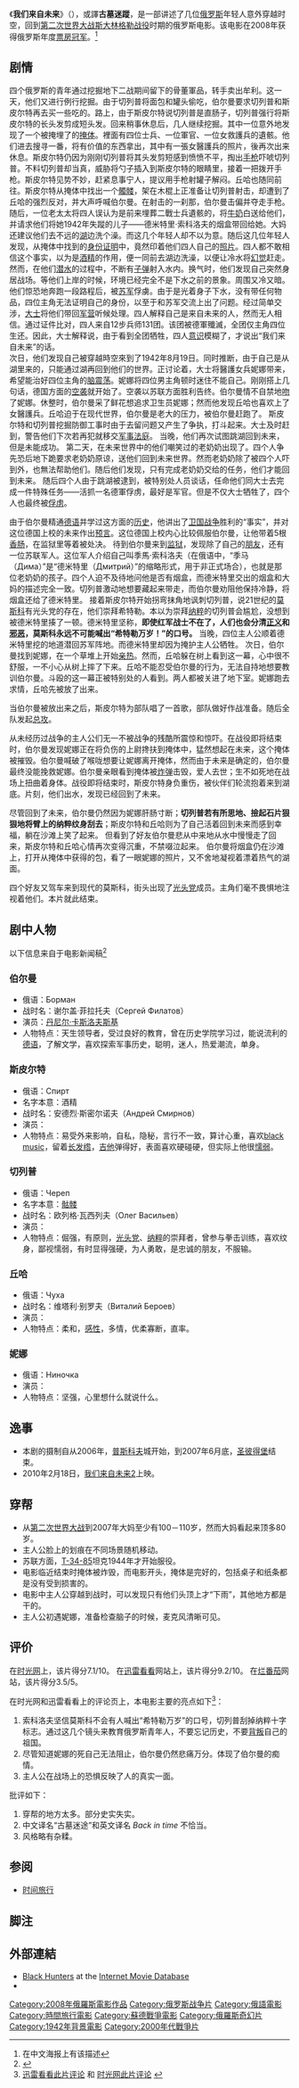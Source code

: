 {{Infobox Film
| name               = 我们来自未来
| original_name      = {{lang|ru|Мы из будущего}}
| image              = My iz buduschego 1.jpg
| caption            = [[俄罗斯|俄罗斯]]《我们来自未来》海报
| director           =Малюков, Андрей Игоревич
| starring           = Даниил Козловский、Владимир Яглыч、Андрей Терентьев、Дмитрий Волкострелов
| music              = 
| cinematography     = 
| editing            = 
| studio             = 
| distributor        = 
| released           = 
| sec-title          =
| rate               = 14+，不足14岁必须由家长陪同观看（俄罗斯）
| runtime            = 120[[分钟|分钟]]
| country            = {{俄罗斯电影}}
| language           = [[俄语|俄语]]
| imdb_id            = ID 1192431
| budget             = 5,000,000 [[美元|美元]]
| followed_by        = [[我们来自未来2|我们来自未来2]]
| cn_name            = 我们来自未来
| hk_name            = 古墓迷途
| tw_name            = 
}}

《'''我们来自未来'''》（{{lang-ru|Мы из будущего}}），或譯'''古墓迷蹤'''，是一部讲述了几位[[俄罗斯|俄罗斯]]年轻人意外穿越时空，回到[[第二次世界大战|第二次世界大战]][[斯大林格勒战役|斯大林格勒战役]]时期的俄罗斯电影。该电影在2008年获得俄罗斯年度[[票房|票房]][[冠军|冠军]]。<ref>在中文海报上有该描述</ref>

== 剧情 ==
四个俄罗斯的青年通过挖掘地下二战期间留下的骨董軍品，转手卖出牟利。这一天，他们又进行例行挖掘。由于切列普将面包和罐头偷吃，伯尔曼要求切列普和斯皮尔特再去买一些吃的。路上，由于斯皮尔特说切列普是直肠子，切列普强行将斯皮尔特的长头发剪成短头发。回来稍事休息后，几人继续挖掘。其中一位意外地发现了一个被掩埋了的[[掩体|掩体]]。裡面有四位士兵、一位軍官、一位女救護兵的遺骸。他们进去搜寻一番，将有价值的东西拿出，其中有一張女醫護兵的照片，後再次出来休息。斯皮尔特仍因为刚刚切列普将其头发剪短感到愤愤不平，掏出[[手枪|手枪]]吓唬切列普。不料切列普却当真，威胁将勺子插入到斯皮尔特的眼睛里，接着一把拨开手枪。斯皮尔特见势不妙，赶紧息事宁人，提议用手枪射罐子解闷。丘哈也随同前往。斯皮尔特从掩体中找出一个[[髑髅|髑髅]]，架在木棍上正准备让切列普射击，却遭到了丘哈的强烈反对，并大声呼喊伯尔曼。在射击的一刹那，伯尔曼击偏并夺走手枪。随后，一位老太太将四人误认为是前来埋葬二戰士兵遺骸的，将[[牛奶|牛奶]]白送给他们，并请求他们将她1942年失蹤的儿子——德米特里·索科洛夫的烟盒带回给她。大妈还建议他们去不远的[[湖|湖]]边洗个澡。而这几个年轻人却不以为意。随后这几位年轻人发现，从掩体中找到的[[证件|身份证明]]中，竟然印着他们四人自己的[[照片|照片]]。四人都不敢相信这个事实，以为是[[酒精|酒精]]的作用，便一同前去湖边洗澡，以便让冷水将[[幻觉|幻觉]]赶走。<br />
然而，在他们[[潜水|潜水]]的过程中，不断有[[子弹|子弹]]射入水内。换气时，他们发现自己突然身居战场。等他们上岸的时候，环境已经完全不是下水之前的景象。周围又冷又暗。他们惊恐地奔跑一段路程后，被[[苏联红军|苏军]]俘虜。由于是光着身子下水，没有带任何物品，四位主角无法证明自己的身份，以至于和苏军交流上出了问题。经过简单交涉，[[大士|大士]]将他们带回[[军营|军营]]听候处理。四人解释自己是来自未来的人，然而无人相信。通过证件比对，四人来自12步兵师131团。该团被德軍殲滅，全团仅主角四位生还。因此，大士解释说，由于看到全团牺牲，四人[[意识|意识]]模糊了，才说出“我们来自未来”的话。<br />
次日，他们发现自己被穿越時空來到了1942年8月19日。同时推断，由于自己是从湖里来的，只能通过湖再回到他们的世界。正讨论着，大士将醫護女兵妮娜带来，希望能治好四位主角的[[脑震荡|脑震荡]]。妮娜将四位男主角顿时迷住不能自己。刚刚搭上几句话，德国方面的[[空袭|空袭]]就开始了。空袭以苏联方面胜利告终。伯尔曼情不自禁地[[吻|吻]]了妮娜。休整时，伯尔曼采了鲜花想追求卫生员妮娜；然而他发现丘哈也喜欢上了女醫護兵。丘哈迫于在现代世界，伯尔曼是老大的压力，被伯尔曼赶跑了。
斯皮尔特和切列普挖掘防御工事时由于去留问题又产生了争执，打斗起来。大士及时赶到，警告他们下次若再犯就移交[[军事法庭|军事法庭]]。
当晚，他们再次试图跳湖回到未来，但是未能成功。
第二天，在未来世界中的他们嘲笑过的老奶奶出现了。四个人争先恐后地下跪要求老奶奶原谅，送他们回到未来世界。然而老奶奶除了被四个人吓到外，也無法帮助他们。随后他们发现，只有完成老奶奶交给的任务，他们才能回到未来。
随后四个人由于跳湖被逮到，被特别处人员谈话，任命他们同大士去完成一件特殊任务——活抓一名德軍俘虏，最好是军官。但是不仅大士牺牲了，四个人也最终被[[俘虏|俘虏]]。

由于伯尔曼精通[[德语|德语]]并学过这方面的[[历史|历史]]，他讲出了[[蘇德戰爭|卫国战争]]胜利的“事实”，并对这位德国上校的未来作出[[预言|预言]]。这位德国上校内心比较佩服伯尔曼，让他带着5根[[香肠|香肠]]，在监狱里等着被处决。
待到伯尔曼来到[[监狱|监狱]]，发现除了自己的[[朋友|朋友]]，还有一位苏联军人。这位军人介绍自己叫季馬·索科洛夫（在俄语中，“季马（Дима）”是“德米特里（Дмитрий）”的缩略形式，用于非正式场合），也就是那位老奶奶的孩子。四个人迫不及待地问他是否有烟盒，而德米特里交出的烟盒和大妈的描述完全一致。切列普激动地想要藏起来带走，而伯尔曼劝阻他保持冷静，将烟盒还给了德米特里。
接着斯皮尔特开始拐弯抹角地讽刺切列普，说21世纪的[[莫斯科|莫斯科]]有光头党的存在，他们崇拜希特勒。本以为崇拜[[纳粹|纳粹]]的切列普会尴尬，没想到被德米特里揍了一顿。德米特里坚称，'''即使红军战士不在了，人们也会分清[[正义|正义]]和[[邪恶|邪恶]]，莫斯科永远不可能喊出“希特勒万岁！”的口号。'''
当晚，四位主人公顺着德米特里挖的地道潜回苏军阵地。而德米特里却因为掩护主人公牺牲。
次日，伯尔曼找到妮娜，在一个草堆上开始[[亲密关系|亲热]]。然而，丘哈躲在树上看到这一幕，心中很不舒服，一不小心从树上摔了下来。丘哈不能忍受伯尔曼的行为，无法自持地想要教训伯尔曼。斗殴的这一幕正被特别处的人看到。两人都被关进了地下室。妮娜跑去求情，丘哈先被放了出来。

当伯尔曼被放出来之后，斯皮尔特为部队唱了一首歌，部队做好作战准备。随后全队发起[[斯大林格勒战役|总攻]]。

从未经历过战争的主人公们无一不被战争的残酷所震惊和惊吓。在战役即将结束时，伯尔曼发现妮娜正在将负伤的上尉搀扶到掩体中，猛然想起在未来，这个掩体被摧毁。伯尔曼喊破了喉咙想要让妮娜离开掩体，然而由于未来是确定的，伯尔曼最终没能挽救妮娜。伯尔曼亲眼看到掩体被[[炸弹|炸弹]]击毁，爱人去世；生不如死地在战场上扭曲着身体。战役即将结束时，斯皮尔特身负重伤，被伙伴们轮流抱着来到湖底。片刻，他们出水，发现已经回到了未来。

尽管回到了未来，伯尔曼仍然因为妮娜肝肠寸断；'''切列普若有所思地、撿起石片狠狠地将臂上的纳粹纹身刮去'''；斯皮尔特和丘哈则为了自己活着回到未来而感到幸福，躺在沙滩上笑了起来。
但看到了好友伯尔曼悲从中来地从水中慢慢走了回来，斯皮尔特和丘哈心情再次变得沉重，不禁啜泣起来。
伯尔曼将烟盒仍在沙滩上，打开从掩体中获得的包，看了一眼妮娜的照片，又不舍地凝视着漂着热气的湖面。

四个好友又驾车来到现代的莫斯科，街头出现了[[光头党|光头党]]成员。主角们毫不畏惧地注视着他们。本片就此结束。

== 剧中人物 ==
以下信息来自于电影新闻稿<ref>{{cite web |url=http://www.a1kinovideo.ru/prj/1/4 |title=存档副本 |accessdate=2011-01-26 |deadurl=yes |archiveurl=https://web.archive.org/web/20110424050357/http://www.a1kinovideo.ru/prj/1/4 |archivedate=2011-04-24 }}</ref>
=== 伯尔曼 ===
*俄语：Борман
*战时名：谢尔盖·菲拉托夫（Сергей Филатов）
*演员：[[丹尼拉·科茲洛夫思基|丹尼尔·卡斯洛夫斯基]]
*人物特点：天生领导者，受过良好的教育，曾在历史学院学习过，能说流利的[[德语|德语]]，了解文学，喜欢探索军事历史，聪明，迷人，热爱潮流，单身。

=== 斯皮尔特 ===
*俄语：Спирт
*名字本意：酒精
*战时名：安德烈·斯密尔诺夫（Андрей Смирнов）
*演员：{{tsl|ru|Андрей Терентьев|安德烈·切林捷夫}}
*人物特点：易受外来影响，自私，隐秘，言行不一致，算计心重，喜欢[[black_music|black music]]，留着[[长发绺|长发绺]]，[[吉他|吉他]]弹得好，表面喜欢硬碰硬，但实际上他很[[懦弱|懦弱]]。

=== 切列普 ===
*俄语：Череп
*名字本意：[[骷髅|骷髅]]
*战时名：欧列格·瓦西列夫（Олег Васильев）
*演员：{{tsl|ru|Владимир Яглыч|弗拉基米尔·伊戈里奇}}
*人物特点：倔强，有原则，[[光头党|光头党]]、[[纳粹|纳粹]]的崇拜者，曾参与拳击训练，喜欢纹身，鄙视懦弱，有时显得强硬，为人勇敢，是忠诚的朋友，不服输。
=== 丘哈 ===
*俄语：Чуха
*战时名：维塔利·别罗夫（Виталий Бероев）
*演员：{{tsl|ru|Дмитрий Волкострелов|德米特里·沃克斯特列洛夫}}
*人物特点：柔和，[[感性|感性]]，多情，优柔寡断，直率。
=== 妮娜 ===
*俄语：Ниночка
*演员：{{tsl|ru|Екатерина Климова|叶卡捷琳娜·克里莫娃}}
*人物特点：坚强，心里想什么就说什么。

== 逸事 ==
*本剧的摄制自从2006年，[[普斯科夫|普斯科夫]]城开始，到2007年6月底，[[圣彼得堡|圣彼得堡]]结束。
*2010年2月18日，[[我们来自未来2|我们来自未来2]]上映。
== 穿帮 ==
*从[[第二次世界大战|第二次世界大战]]到2007年大妈至少有100－110岁，然而大妈看起来顶多80岁。
*主人公脸上的划痕在不同场景随机移动。
*苏联方面，[[T-34-85|T-34-85]]坦克1944年才开始服役。
*电影临近结束时掩体被炸毁，而电影开头，掩体是完好的，包括桌子和纸条都是没有受到损害的。
*电影中主人公穿越到战时，可以发现只有他们头顶上才“下雨”，其他地方都是干的。
*主人公初遇妮娜，准备检查脑子的时候，麦克风清晰可见。

== 评价 ==
在[[时光网|时光网]]上，该片得分7.1/10。
在[[迅雷看看|迅雷看看]]网站上，该片得分9.2/10。
在[[烂番茄|烂番茄]]网站，该片得分3.5/5。

在时光网和迅雷看看上的评论页上，本电影主要的亮点如下<ref name="comments">[http://data.movie.xunlei.com/movie/46339 迅雷看看此片评论] {{Wayback|url=http://data.movie.xunlei.com/movie/46339 |date=20110128041602 }} 和 [http://movie.mtime.com/84364/ 时光网此片评论] {{Wayback|url=http://movie.mtime.com/84364/ |date=20110115134231 }}</ref>：
#索科洛夫坚信莫斯科不会有人喊出“希特勒万岁”的口号，切列普刮掉纳粹十字标志。通过这几个镜头来教育俄罗斯青年人，不要忘记历史，不要[[背叛|背叛]]自己的祖国。
#尽管知道妮娜的死自己无法阻止，伯尔曼仍然悲痛万分。体现了伯尔曼的痴情。
#主人公在战场上的恐惧反映了人的真实一面。
批评如下：
#穿帮的地方太多。部分史实失实。
#中文译名“古墓迷途”和英文译名 ''Back in time'' 不恰当。
#风格略有杂糅。

== 参阅 ==
*[[时间旅行|时间旅行]]

== 脚注 ==
{{reflist}}

==外部連結==
*[http://www.imdb.com/title/tt1192431/ Black Hunters] {{Wayback|url=http://www.imdb.com/title/tt1192431/ |date=20201109030909 }} at the [[Internet_Movie_Database|Internet Movie Database]]
*{{official website|http://www.m-i-b.ru/}}

{{DEFAULTSORT:Black Hunters}}
[[Category:2008年俄羅斯電影作品|Category:2008年俄羅斯電影作品]]
[[Category:俄罗斯战争片|Category:俄罗斯战争片]]
[[Category:俄語電影|Category:俄語電影]]
[[Category:時間旅行電影|Category:時間旅行電影]]
[[Category:蘇德戰爭電影|Category:蘇德戰爭電影]]
[[Category:俄羅斯奇幻片|Category:俄羅斯奇幻片]]
[[Category:1942年背景電影|Category:1942年背景電影]]
[[Category:2000年代戰爭片|Category:2000年代戰爭片]]